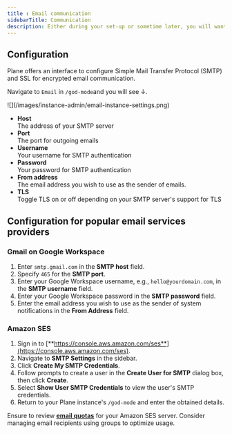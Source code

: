 ```yaml
---
title : Email communication
sidebarTitle: Communication
description: Either during your set-up or sometime later, you will want to set SMTP settings to let your users get emails to reset passwords, onboard themselves right, and get notifications for changes, and receive exports of your data.
---
```

## Configuration

Plane offers an interface to configure Simple Mail Transfer Protocol (SMTP) and SSL for encrypted email communication.

Navigate to `Email` in `/god-mode`and you will see ↓.
<Frame>![](/images/instance-admin/email-instance-settings.png)</Frame>

- **Host**\
  The address of your SMTP server
- **Port**\
  The port for outgoing emails
- **Username**\
  Your username for SMTP authentication
- **Password**\
  Your password for SMTP authentication
- **From address**\
  The email address you wish to use as the sender of emails.
- **TLS**\
  Toggle TLS on or off depending on your SMTP server's support for TLS

## Configuration for popular email services providers

### Gmail on Google Workspace

1. Enter `smtp.gmail.com` in the **SMTP host** field.
2. Specify `465` for the **SMTP port**.
3. Enter your Google Workspace username, e.g., `hello@yourdomain.com`, in the **SMTP username** field.
4. Enter your Google Workspace password in the **SMTP password** field.
5. Enter the email address you wish to use as the sender of system notifications in the **From Address** field.

### Amazon SES

1. Sign in to [**https://console.aws.amazon.com/ses**](https://console.aws.amazon.com/ses).
2. Navigate to **SMTP Settings** in the sidebar.
3. Click **Create My SMTP Credentials**.
4. Follow prompts to create a user in the **Create User for SMTP** dialog box, then click **Create**.
5. Select **Show User SMTP Credentials** to view the user's SMTP credentials.
6. Return to your Plane instance's `/god-mode` and enter the obtained details.

Ensure to review [**email quotas**](https://docs.aws.amazon.com/ses/latest/dg/quotas.html) for your Amazon SES server. Consider managing email recipients using groups to optimize usage.